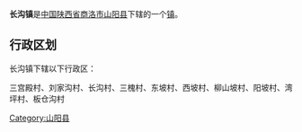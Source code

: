 {{中国乡级行政区
|行政区全称 = 长沟镇
|景观照片文件名 = 
|景观照片描述 = 
|汉语拼音 =
|其他语言 = 
|其他语言名称 = 
|位置图文件名 = 
|位置图描述 = 
|自定义图片=
|上级行政区 = [[陕西省|陕西省]][[商洛市|商洛市]][[山阳县|山阳县]]
|行政区类别 = [[行政建制镇|镇]]
|行政区划代码 = 
|行政区划 = 
|村委会 = 
|居委会 = 
|建置时间 = 
|领导职位 = 
|领导名称 = 
|政府驻地 = 
|毗邻 = 
|地理坐标 = 
|总面积 = 
|总人口 = 
|户籍人口 = 
|户籍人口年份 = 
|常住人口 = 
|常住人口年份 = 
|人口密度 = 
|GDP = 
|邮政编码 = 
|电话区号 = 
|官方网站 = 
|网站名称 = 
}}
'''长沟镇'''是[[中华人民共和国|中国]][[陕西省|陕西省]][[商洛市|商洛市]][[山阳县|山阳县]]下辖的一个[[行政建制镇|镇]]。

== 行政区划 ==
长沟镇下辖以下行政区：

三宫殿村、刘家沟村、长沟村、三槐村、东坡村、西坡村、柳山坡村、阳坡村、湾坪村、板仓沟村

{{陕西小作品}}
{{山阳县行政区划}}

[[Category:山阳县|Category:山阳县]]